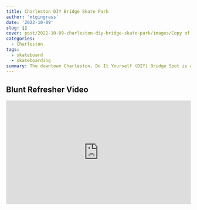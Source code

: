 ```yaml
---
title: Charleston DIY Bridge Skate Park
author: 'mtgingrass'
date: '2022-10-09'
slug: []
cover: post/2022-10-09-charleston-diy-bridge-skate-park/images/Copy of Blue Modern Benefits of Running Youtube Thumbnail.jpg 
categories:
  - Charleston
tags:
  - skateboard
  - skateboarding
summary: The downtown Charleston, Do It Yourself (DIY) Bridge Spot is a favorite for skateboarders. It’s free, the skaters build it, and it’s out of sight, out of mind. Unfortunately, that’s the issue; people find it hard to find this spot. This brief blog post will discuss how to get here, where to park, and some other hidden gems. 
---
```


## Blunt Refresher Video

<style>.embed-container { position: relative; padding-bottom: 56.25%; height: 0; overflow: hidden; max-width: 100%; } .embed-container iframe, .embed-container object, .embed-container embed { position: absolute; top: 0; left: 0; width: 100%; height: 100%; }</style><div class='embed-container'><iframe src='https://www.youtube.com/embed/MKv7LrZqHwA' frameborder='0' allowfullscreen></iframe></div>